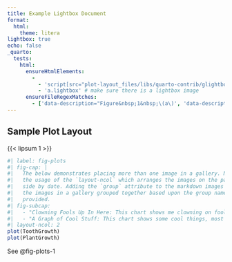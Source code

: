 ```yaml
---
title: Example Lightbox Document
format: 
  html:
    theme: litera
lightbox: true
echo: false
_quarto:
  tests:
    html:
      ensureHtmlElements:
        - 
          - 'script[src="plot-layout_files/libs/quarto-contrib/glightbox/glightbox.min.js' # make sure that lightbox is enabled
          - 'a.lightbox' # make sure there is a lightbox image        
      ensureFileRegexMatches:
        - ['data-description="Figure&nbsp;1&nbsp;\(a\)', 'data-description="Figure&nbsp;1&nbsp;\(b\)'] # make sure the caption contains the sub figure prefix
---
```


## Sample Plot Layout

{{< lipsum 1 >}}

```r
#| label: fig-plots
#| fig-cap: |
#|   The below demonstrates placing more than one image in a gallery. Note
#|   the usage of the `layout-ncol` which arranges the images on the page
#|   side by date. Adding the `group` attribute to the markdown images places
#|   the images in a gallery grouped together based upon the group name
#|   provided.
#| fig-subcap:
#|   - "Clowning Fools Up In Here: This chart shows me clowning on fools up in this piece. It's embarrassing!"
#|   - "A Graph of Cool Stuff: This chart shows some cool things, most frequently in the form of a visualization which makes a pretty strong point." 
#| layout-ncol: 2
plot(ToothGrowth)
plot(PlantGrowth)
```

See @fig-plots-1